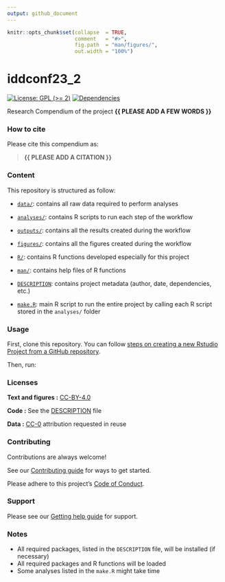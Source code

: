 ```yaml
---
output: github_document
---
```


<!-- README.md is generated from README.Rmd. Please edit that file -->


```r
knitr::opts_chunk$set(collapse  = TRUE,
                      comment   = "#>",
                      fig.path  = "man/figures/",
                      out.width = "100%")
```



# iddconf23_2


<!-- badges: start -->
[![License: GPL (>= 2)](https://img.shields.io/badge/License-GPL%20%28%3E%3D%202%29-blue.svg)](https://choosealicense.com/licenses/gpl-2.0/)
[![Dependencies](https://img.shields.io/badge/dependencies-2/71-green?style=flat)](#)
<!-- badges: end -->


Research Compendium of the project **{{ PLEASE ADD A FEW WORDS }}**



### How to cite

Please cite this compendium as: 

> **{{ PLEASE ADD A CITATION }}**



### Content

This repository is structured as follow:

- [`data/`](https://github.com/p-ruiz-cuenca/iddconf23_2/tree/master/data):
contains all raw data required to perform analyses

- [`analyses/`](https://github.com/p-ruiz-cuenca/iddconf23_2/tree/main/analyses/):
contains R scripts to run each step of the workflow

- [`outputs/`](https://github.com/p-ruiz-cuenca/iddconf23_2/tree/main/outputs):
contains all the results created during the workflow

- [`figures/`](https://github.com/p-ruiz-cuenca/iddconf23_2/tree/main/figures):
contains all the figures created during the workflow

- [`R/`](https://github.com/p-ruiz-cuenca/iddconf23_2/tree/main/R):
contains R functions developed especially for this project

- [`man/`](https://github.com/p-ruiz-cuenca/iddconf23_2/tree/main/man):
contains help files of R functions

- [`DESCRIPTION`](https://github.com/p-ruiz-cuenca/iddconf23_2/tree/main/DESCRIPTION):
contains project metadata (author, date, dependencies, etc.)

- [`make.R`](https://github.com/p-ruiz-cuenca/iddconf23_2/tree/main/make.R):
main R script to run the entire project by calling each R script stored in the `analyses/` folder



### Usage

First, clone this repository. You can follow [steps on creating a new Rstudio Project from a GitHub repository](https://www.epirhandbook.com/en/version-control-and-collaboration-with-git-and-github.html?q=clone#clone-from-a-github-repository). 

Then, run:

### Licenses

**Text and figures :**  [CC-BY-4.0](http://creativecommons.org/licenses/by/4.0/)

**Code :** See the [DESCRIPTION](DESCRIPTION) file

**Data :** [CC-0](http://creativecommons.org/publicdomain/zero/1.0/) attribution requested in reuse

### Contributing

Contributions are always welcome!

See our [Contributing guide](/.github/CONTRIBUTING.md) for ways to get started.

Please adhere to this project's [Code of Conduct](/.github/CODE_OF_CONDUCT.md).

### Support

Please see our [Getting help guide](/.github/SUPPORT.md) for support.

### Notes

- All required packages, listed in the `DESCRIPTION` file, will be installed (if necessary)
- All required packages and R functions will be loaded
- Some analyses listed in the `make.R` might take time
